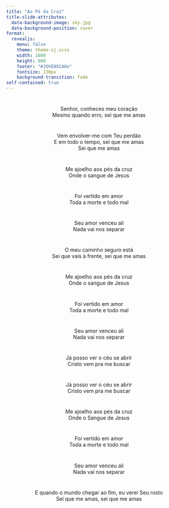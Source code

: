 ```yaml
---
title: "Ao Pé da Cruz"
title-slide-attributes:
  data-background-image: sky.jpg
  data-background-position: cover
format: 
  revealjs:
    menu: false
    theme: theme-sj.scss
    width: 1600
    height: 900
    footer: "#JOVENSCAHo"
    fontsize: 130px
    background-transition: fade
self-contained: true
---
```


# {background-image="sky.jpg" auto-animate=true}

<center>
Senhor, conheces meu coração <br>
Mesmo quando erro, sei que me amas <br>
</center>

# {background-image="sky.jpg" auto-animate=true}

<center>
Vem envolver-me com Teu perdão <br>
E em todo o tempo, sei que me amas <br>
Sei que me amas <br>
</center>

# {background-image="sky.jpg" auto-animate=true}

<center>
Me ajoelho aos pés da cruz <br>
Onde o sangue de Jesus <br>
</center>

# {background-image="sky.jpg" auto-animate=true}

<center>
Foi vertido em amor <br>
Toda a morte e todo mal <br>
</center>

# {background-image="sky.jpg" auto-animate=true}

<center>
Seu amor venceu ali <br>
Nada vai nos separar <br>
</center>

# {background-image="sky.jpg" auto-animate=true}

<center>
O meu caminho seguro está <br>
Sei que vais à frente, sei que me amas <br>
</center>

# {background-image="sky.jpg" auto-animate=true}

<center>
Me ajoelho aos pés da cruz <br>
Onde o sangue de Jesus <br>
</center>

# {background-image="sky.jpg" auto-animate=true}

<center>
Foi vertido em amor <br>
Toda a morte e todo mal <br>
</center>

# {background-image="sky.jpg" auto-animate=true}

<center>
Seu amor venceu ali <br>
Nada vai nos separar <br>
</center>

# {background-image="sky.jpg" auto-animate=true}

<center>
Já posso ver o céu se abrir <br>
Cristo vem pra me buscar <br>
</center>

# {background-image="sky.jpg" auto-animate=true}

<center>
Já posso ver o céu se abrir <br>
Cristo vem pra me buscar <br>
</center>

# {background-image="sky.jpg" auto-animate=true}

<center>
Me ajoelho aos pés da cruz <br>
Onde o Sangue de Jesus <br>
</center>

# {background-image="sky.jpg" auto-animate=true}

<center>
Foi vertido em amor <br>
Toda a morte e todo mal <br>
</center>

# {background-image="sky.jpg" auto-animate=true}

<center>
Seu amor venceu ali <br>
Nada vai nos separar <br>
</center>

# {background-image="sky.jpg" auto-animate=true}

<center>
E quando o mundo chegar ao fim, eu verei Seu rosto <br>
Sei que me amas, sei que me amas <br>
</center>